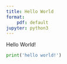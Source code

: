 ```yaml
---
title: Hello World
format:
    pdf: default
jupyter: python3
---
```


Hello World!

```python
print('hello world!')
```